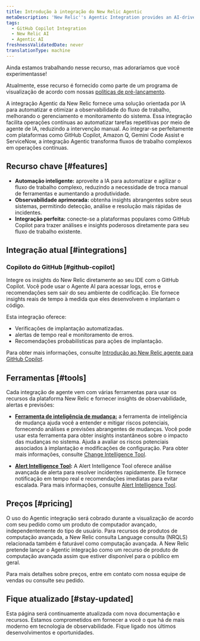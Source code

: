 ```yaml
---
title: Introdução à integração do New Relic Agentic
metaDescription: 'New Relic''s Agentic Integration provides an AI-driven solution to automate and optimize observability workflows, enhancing system management and monitoring'
tags:
  - GitHub Copilot Integration
  - New Relic AI
  - Agentic AI
freshnessValidatedDate: never
translationType: machine
---
```


<Callout title="visualização">
  Ainda estamos trabalhando nesse recurso, mas adoraríamos que você experimentasse!

  Atualmente, esse recurso é fornecido como parte de um programa de visualização de acordo com nossas [políticas de pré-lançamento](/docs/licenses/license-information/referenced-policies/new-relic-pre-release-policy).
</Callout>

A integração Agentic da New Relic fornece uma solução orientada por IA para automatizar e otimizar a observabilidade do fluxo de trabalho, melhorando o gerenciamento e monitoramento do sistema. Essa integração facilita operações contínuas ao automatizar tarefas repetitivas por meio de agente de IA, reduzindo a intervenção manual. Ao integrar-se perfeitamente com plataformas como GitHub Copilot, Amazon Q, Gemini Code Assist e ServiceNow, a integração Agentic transforma fluxos de trabalho complexos em operações contínuas.

## Recurso chave [#features]

* **Automação inteligente:** aproveite a IA para automatizar e agilizar o fluxo de trabalho complexo, reduzindo a necessidade de troca manual de ferramentas e aumentando a produtividade.
* **Observabilidade aprimorada:** obtenha insights abrangentes sobre seus sistemas, permitindo detecção, análise e resolução mais rápidas de incidentes.
* **Integração perfeita:** conecte-se a plataformas populares como GitHub Copilot para trazer análises e insights poderosos diretamente para seu fluxo de trabalho existente.

## Integração atual [#integrations]

### Copiloto do GitHub [#github-copilot]

Integre os insights do New Relic diretamente ao seu IDE com o GitHub Copilot. Você pode usar o Agente AI para acessar logs, erros e recomendações sem sair do seu ambiente de codificação. Ele fornece insights reais de tempo à medida que eles desenvolvem e implantam o código.

Esta integração oferece:

* Verificações de implantação automatizadas.
* alertas de tempo real e monitoramento de erros.
* Recomendações probabilísticas para ações de implantação.

Para obter mais informações, consulte [Introdução ao New Relic agente para GitHub Copilot](/docs/agentic-ai/github-copilot-integration).

## Ferramentas [#tools]

Cada integração de agente vem com várias ferramentas para usar os recursos da plataforma New Relic e fornecer insights de observabilidade, alertas e previsões:

* **[Ferramenta de inteligência de mudança:](/docs/agentic-ai/change-intelligence-tool)** a ferramenta de inteligência de mudança ajuda você a entender e mitigar riscos potenciais, fornecendo análises e previsões abrangentes de mudanças. Você pode usar esta ferramenta para obter insights instantâneos sobre o impacto das mudanças no sistema. Ajuda a avaliar os riscos potenciais associados à implantação e modificações de configuração. Para obter mais informações, consulte [Change Intelligence Tool](/docs/agentic-ai/change-intelligence-tool).

* **[Alert Intelligence Tool](/docs/agentic-ai/alert-intelligence-tool):** A Alert Intelligence Tool oferece análise avançada de alerta para resolver incidentes rapidamente. Ele fornece notificação em tempo real e recomendações imediatas para evitar escalada. Para mais informações, consulte [Alert Intelligence Tool](/docs/agentic-ai/alert-intelligence-tool).

## Preços [#pricing]

O uso do Agentic integração será cobrado durante a visualização de acordo com seu pedido como um produto de computador avançado, independentemente do tipo de usuário. Para recursos de produtos de computação avançada, a New Relic consulta Language consulta (NRQLS) relacionada também é faturável como computação avançada. A New Relic pretende lançar o Agentic integração como um recurso de produto de computação avançada assim que estiver disponível para o público em geral.

Para mais detalhes sobre preços, entre em contato com nossa equipe de vendas ou consulte seu pedido.

## Fique atualizado [#stay-updated]

Esta página será continuamente atualizada com nova documentação e recursos. Estamos comprometidos em fornecer a você o que há de mais moderno em tecnologia de observabilidade. Fique ligado nos últimos desenvolvimentos e oportunidades.
